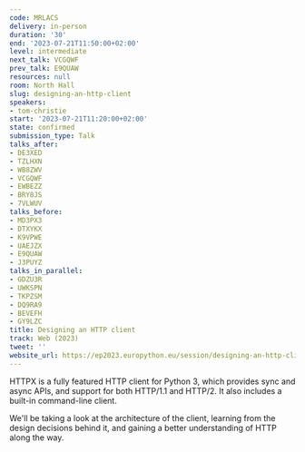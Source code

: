 ```yaml
---
code: MRLACS
delivery: in-person
duration: '30'
end: '2023-07-21T11:50:00+02:00'
level: intermediate
next_talk: VCGQWF
prev_talk: E9QUAW
resources: null
room: North Hall
slug: designing-an-http-client
speakers:
- tom-christie
start: '2023-07-21T11:20:00+02:00'
state: confirmed
submission_type: Talk
talks_after:
- DE3XED
- TZLHXN
- WB8ZWV
- VCGQWF
- EWBEZZ
- BRY8JS
- 7VLWUV
talks_before:
- MD3PX3
- DTXYKX
- K9VPWE
- UAEJZX
- E9QUAW
- J3PUYZ
talks_in_parallel:
- GDZU3R
- UWKSPN
- TKPZSM
- DQ9RA9
- BEVEFH
- GY9LZC
title: Designing an HTTP client
track: Web (2023)
tweet: ''
website_url: https://ep2023.europython.eu/session/designing-an-http-client
---
```


HTTPX is a fully featured HTTP client for Python 3, which provides sync and async APIs, and support for both HTTP/1.1 and HTTP/2. It also includes a built-in command-line client.

We'll be taking a look at the architecture of the client, learning from the design decisions behind it, and gaining a better understanding of HTTP along the way.